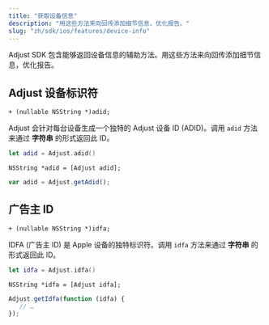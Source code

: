 ```yaml
---
title: "获取设备信息"
description: "用这些方法来向回传添加细节信息，优化报告。"
slug: "zh/sdk/ios/features/device-info"
---
```


Adjust SDK 包含能够返回设备信息的辅助方法。用这些方法来向回传添加细节信息，优化报告。

## Adjust 设备标识符

```objc
+ (nullable NSString *)adid;
```

Adjust 会针对每台设备生成一个独特的 Adjust 设备 ID \(ADID\)。调用 `adid` 方法来通过 **字符串** 的形式返回此 ID。

<Tabs>

<Tab title="Swift" sync="swift">

```swift
let adid = Adjust.adid()
```

</Tab>

<Tab title="Objective-C" sync="objc">

```objc
NSString *adid = [Adjust adid];
```

</Tab>

<Tab title="Javascript" sync="js">

```js
var adid = Adjust.getAdid();
```

</Tab>

</Tabs>

## 广告主 ID

```objc
+ (nullable NSString *)idfa;
```

IDFA \(广告主 ID\) 是 Apple 设备的独特标识符。调用 `idfa` 方法来通过 **字符串** 的形式返回此 ID。

<Tabs>

<Tab title="Swift" sync="swift">

```swift
let idfa = Adjust.idfa()
```

</Tab>

<Tab title="Objective-C" sync="objc">

```objc
NSString *idfa = [Adjust idfa];
```

</Tab>

<Tab title="Javascript" sync="js">

```js
Adjust.getIdfa(function (idfa) {
   // …
});
```

</Tab>

</Tabs>
